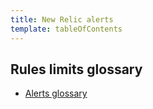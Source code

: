 ```yaml
---
title: New Relic alerts
template: tableOfContents
---
```


## Rules limits glossary

* [Alerts glossary](/docs/alerts/new-relic-alerts/rules-limits-glossary/alerts-glossary)
